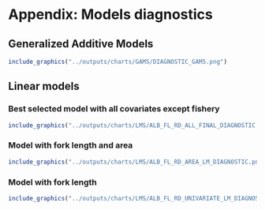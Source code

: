 # Appendix: Models diagnostics {#Diagnostics}

## Generalized Additive Models

```r
include_graphics("../outputs/charts/GAMS/DIAGNOSTIC_GAM5.png")
```

\pagebreak

## Linear models

### Best selected model with all covariates except fishery

```r
include_graphics("../outputs/charts/LMS/ALB_FL_RD_ALL_FINAL_DIAGNOSTIC.png")
```

### Model with fork length and area

```r
include_graphics("../outputs/charts/LMS/ALB_FL_RD_AREA_LM_DIAGNOSTIC.png")
```

### Model with fork length

```r
include_graphics("../outputs/charts/LMS/ALB_FL_RD_UNIVARIATE_LM_DIAGNOSTIC.png")
```

